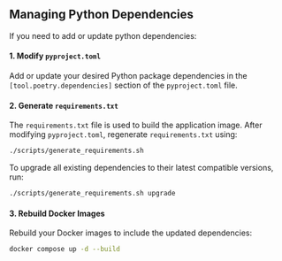 
## Managing Python Dependencies

If you need to add or update python dependencies:

#### 1. Modify `pyproject.toml`

Add or update your desired Python package dependencies in the `[tool.poetry.dependencies]` section of the `pyproject.toml` file.

#### 2. Generate `requirements.txt`

The `requirements.txt` file is used to build the application image. After modifying `pyproject.toml`, regenerate `requirements.txt` using:

```bash
./scripts/generate_requirements.sh
```

To upgrade all existing dependencies to their latest compatible versions, run:

```bash
./scripts/generate_requirements.sh upgrade
```

#### 3. Rebuild Docker Images

Rebuild your Docker images to include the updated dependencies:

```bash
docker compose up -d --build
```
